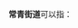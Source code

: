 '''常青街道'''可以指：
{{PRC admin/disambig|14/04/02/009/000|15/09/02/004/000|21/03/02/012/000|34/01/11/002/000|42/01/03/012/000}}
{{disambig|cat=四字乡级行政区划消歧义}}